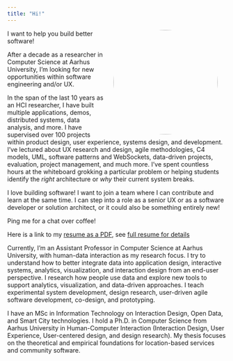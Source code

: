 ```yaml
---
title: "Hi!"
---
```


<img style="width:240px;border-radius:120px;float:right;margin:0px 20px 0px 20px;" src="./public/images/henrik-portrait.jpg">

I want to help you build better software! 

After a decade as a researcher in Computer Science at Aarhus University, I'm looking for new opportunities within software engineering and/or UX. 

In the span of the last 10 years as an HCI researcher, I have built multiple  applications, demos, distributed systems, data analysis, and more. I have supervised over 100 projects within product design, user experience, systems design, and development. I've lectured about UX research and design, agile methodologies, C4 models, UML, software patterns and WebSockets, data-driven projects, evaluation, project management, and much more. I've spent countless hours at the whiteboard grokking a particular problem or helping students identify the _right_ architecture or _why_ their current system breaks. 

I love building software! I want to join a team where I can contribute and learn at the same time. I can step into a role as a senior UX or as a software developer or solution architect, or it could also be something entirely new!

Ping me for a chat over coffee!

Here is a link to my [resume as a PDF](/public/pdfs/cv-industry-eng.pdf), see [full resume for details](/notes/full-resume.qmd)

Currently, I'm an Assistant Professor in Computer Science at Aarhus University, with human-data interaction as my research focus. I try to understand how to better integrate data into application design, interactive systems, analytics, visualization, and interaction design from an end-user perspective. I research how people use data and explore new tools to support analytics, visualization, and data-driven approaches. I teach experimental system development, design research, user-driven agile software development, co-design, and prototyping. 

I have an MSc in Information Technology on Interaction Design, Open Data, and Smart City technologies. I hold a Ph.D. in Computer Science from Aarhus University in Human-Computer Interaction (Interaction Design, User Experience, User-centered design, and design research). My thesis focuses on the theoretical and empirical foundations for location-based services and community software.



